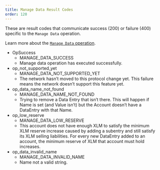 ```yaml
---
title: Manage Data Result Codes
order: 120
---
```



These are result codes that communicate success (200) or failure (400) specific to the `Manage Data` operation.

Learn more about the [`Manage Data` operation](../../../../docs/start/list-of-operations.mdx#manage-data).

<AttributeTable>

- OpSuccess
  - MANAGE_DATA_SUCCESS
  - Manage data operation has executed successfully.
- op_not_supported_yet
  - MANAGE_DATA_NOT_SUPPORTED_YET
  - The network hasn’t moved to this protocol change yet. This failure means the network doesn’t support this feature yet.
- op_data_name_not_found
  - MANAGE_DATA_NAME_NOT_FOUND
  - Trying to remove a Data Entry that isn’t there. This will happen if Name is set (and Value isn’t) but the Account doesn’t have a DataEntry with that Name.
- op_low_reserve
  - MANAGE_DATA_LOW_RESERVE
  - This account does not have enough XLM to satisfy the minimum XLM reserve increase caused by adding a subentry and still satisfy its XLM selling liabilities. For every new DataEntry added to an account, the minimum reserve of XLM that account must hold increases.
- op_data_invalid_name
  - MANAGE_DATA_INVALID_NAME
  - Name not a valid string.

</AttributeTable>
